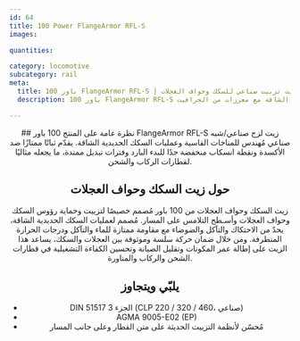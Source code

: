```yaml
---
id: 64
title: 100 Power FlangeArmor RFL-S
images:

quantities:

category: locomotive
subcategory: rail
meta:
  title: 100 باور FlangeArmor RFL-S | زيت تزييت صناعي للسكك وحواف العجلات
  description: 100 باور FlangeArmor RFL-S زيت لزج شبه سائل للخدمة الشاقة مع معززات من الجرافيت/MoS₂ لحواف عجلات القطار ونقاط التلامس على السكة. يوفّر التصاقًا فائقًا وحماية من التآكل وتزييتًا طويل الأمد لعمليات النقل الثقيل والمنحنيات الحادة والأحمال العالية. متوافق مع DIN 51825 KP1N-20 وASTM D4950 GC-LB لأداء موثوق في قطارات الشحن والركاب والمناورة.

---
```


<Header>
  ## نظرة عامة على المنتج
100 باور FlangeArmor RFL-S زيت لزج صناعي/شبه صناعي مُهندس للمناخات القاسية وعمليات السكك الحديدية الشاقة. يقدّم ثباتًا ممتازًا ضد الأكسدة ونقطة انسكاب منخفضة جدًا للبدء البارد وفترات تبديل ممتدة، ما يجعله مثاليًا لقطارات الركاب والشحن.

  ## حول زيت السكك وحواف العجلات
  زيت السكك وحواف العجلات من 100 باور مُصمم خصيصًا لتزييت وحماية رؤوس السكك وحواف العجلات وأسـطح التلامس على المسار. مُصمم لعمليات السكك الحديدية الشاقة، يحدّ من الاحتكاك والتآكل والضوضاء مع مقاومة ممتازة للماء والتآكل ودرجات الحرارة المتطرفة. ومن خلال ضمان حركة سلسة وموثوقة بين العجلات والسكك، يساعد هذا الزيت على إطالة عمر المكونات وتقليل الصيانة وتحسين الكفاءة التشغيلية في قطارات الشحن والركاب والمناورة.

  ## يلبّي ويتجاوز
- DIN 51517 الجزء 3 (CLP 220 / 320 / 460، صناعي)
- AGMA 9005-E02 (EP)
- مُحسّن لأنظمة التزييت الحديثة على متن القطار وعلى جانب المسار

</Header>
